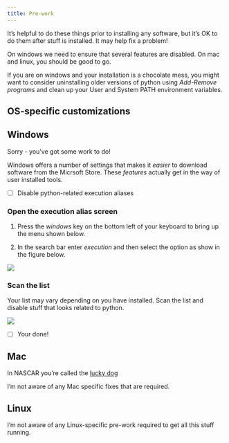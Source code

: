 ```yaml
---
title: Pre-work
---
```


It's helpful to do these things prior to installing any software, but it's OK to do them after stuff is installed.  It may help fix a problem!

On windows we need to ensure that several features are disabled.  On mac and linux, you should be good to go.

If you are on windows and your installation is a chocolate mess, you might want to consider uninstalling older versions of python using *Add-Remove programs*
and clean up your User and System PATH environment variables.

## OS-specific customizations

::: {.panel-tabset}

## Windows

Sorry - you've got some work to do!

Windows offers a number of settings that makes it *easier* to download software
from the Micrsoft Store.  These *features* actually get in the way of user installed
tools.

- [ ] Disable python-related execution aliases

### Open the execution alias screen

1. Press the *windows* key on the bottom left of your keyboard to bring up the menu shown below.

1. In the search bar enter *execution* and then select the option as show in the figure below.

![](assets/getting-to-execution-aliases.png)

### Scan the list

Your list may vary depending on you have installed. Scan the list and disable stuff that looks related to python.

![](assets/manage-execution-aliases.png)


- [ ] Your done!

## Mac

In NASCAR you're called the [lucky dog](https://www.liveabout.com/lucky-dog-rule-explained-2470755)

I'm not aware of any Mac specific fixes that are required.

## Linux

I'm not aware of any Linux-specific pre-work required to get all this stuff running.


:::


